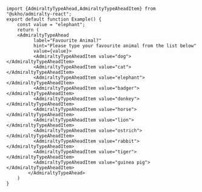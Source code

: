 ```tsx
import {AdmiraltyTypeAhead,AdmiraltyTypeAheadItem} from "@ukho/admiralty-react";
export default function Example() {
    const value = "elephant";
    return (
    <AdmiraltyTypeAhead
          label="Favourite Animal?"
          hint="Please type your favourite animal from the list below"
          value={value}>
          <AdmiraltyTypeAheadItem value="dog"></AdmiraltyTypeAheadItem>
          <AdmiraltyTypeAheadItem value="cat"></AdmiraltyTypeAheadItem>
          <AdmiraltyTypeAheadItem value="elephant"></AdmiraltyTypeAheadItem>
          <AdmiraltyTypeAheadItem value="badger"></AdmiraltyTypeAheadItem>
          <AdmiraltyTypeAheadItem value="donkey"></AdmiraltyTypeAheadItem>
          <AdmiraltyTypeAheadItem value="horse"></AdmiraltyTypeAheadItem>
          <AdmiraltyTypeAheadItem value="lion"></AdmiraltyTypeAheadItem>
          <AdmiraltyTypeAheadItem value="ostrich"></AdmiraltyTypeAheadItem>
          <AdmiraltyTypeAheadItem value="rabbit"></AdmiraltyTypeAheadItem>
          <AdmiraltyTypeAheadItem value="tiger"></AdmiraltyTypeAheadItem>
          <AdmiraltyTypeAheadItem value="guinea pig"></AdmiraltyTypeAheadItem>
        </AdmiraltyTypeAhead>
    )
}
```
